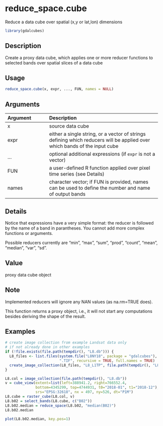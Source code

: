 # reduce_space.cube

Reduce a data cube over spatial (x,y or lat,lon) dimensions



```r
library(gdalcubes)
```

## Description

Create a proxy data cube, which applies one or more reducer functions to selected bands over spatial slices of a data cube


## Usage


```r
reduce_space.cube(x, expr, ..., FUN, names = NULL)

```


## Arguments

| Argument    | Description                       |
|:------------|:----------------------------------|
| x | source data cube |
| expr | either a single string, or a vector of strings defining which reducers will be applied over which bands of the input cube |
| ... | optional additional expressions (if `expr` is not a vector) |
| FUN | a user-defined R function applied over pixel time series (see Details) |
| names | character vector; if FUN is provided, names can be used to define the number and name of output bands |


## Details

Notice that expressions have a very simple format: the reducer is followed by the name of a band in parantheses. You cannot add
more complex functions or arguments.

Possible reducers currently are "min", "max", "sum", "prod", "count", "mean", "median", "var", "sd".


## Value

proxy data cube object


## Note

Implemented reducers will ignore any NAN values (as na.rm=TRUE does).

This function returns a proxy object, i.e., it will not start any computations besides deriving the shape of the result.


## Examples


```r
# create image collection from example Landsat data only 
# if not already done in other examples
if (!file.exists(file.path(tempdir(), "L8.db"))) {
  L8_files <- list.files(system.file("L8NY18", package = "gdalcubes"),
                         ".TIF", recursive = TRUE, full.names = TRUE)
  create_image_collection(L8_files, "L8_L1TP", file.path(tempdir(), "L8.db"), quiet = TRUE) 
}

L8.col = image_collection(file.path(tempdir(), "L8.db"))
v = cube_view(extent=list(left=388941.2, right=766552.4, 
              bottom=4345299, top=4744931, t0="2018-01", t1="2018-12"),
              srs="EPSG:32618", nx = 497, ny=526, dt="P1M")
L8.cube = raster_cube(L8.col, v) 
L8.b02 = select_bands(L8.cube, c("B02"))
L8.b02.median = reduce_space(L8.b02, "median(B02)")  
L8.b02.median

plot(L8.b02.median, key.pos=1)
```


